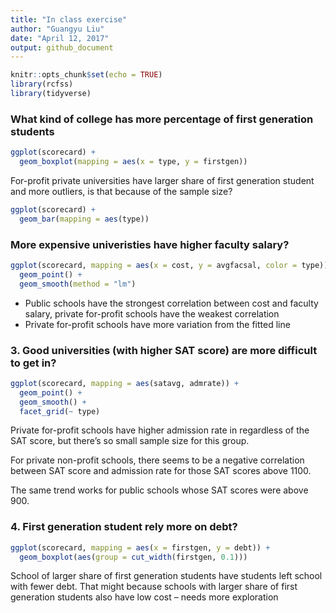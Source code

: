 ```yaml
---
title: "In class exercise"
author: "Guangyu Liu"
date: "April 12, 2017"
output: github_document
---
```


```r
knitr::opts_chunk$set(echo = TRUE)
library(rcfss)
library(tidyverse)
```

### What kind of college has more percentage of first generation students
```r
ggplot(scorecard) +
  geom_boxplot(mapping = aes(x = type, y = firstgen))

```
For-profit private universities have larger share of first generation student and more outliers, is that because of the sample size?
```r
ggplot(scorecard) +
  geom_bar(mapping = aes(type))

```
### More expensive univeristies have higher faculty salary?
```r
ggplot(scorecard, mapping = aes(x = cost, y = avgfacsal, color = type)) +
  geom_point() +
  geom_smooth(method = "lm")
```

- Public schools have the strongest correlation between cost and faculty salary, private for-profit schools have the weakest correlation
- Private for-profit schools have more variation from the fitted line

### 3. Good universities (with higher SAT score) are more difficult to get in?
```r
ggplot(scorecard, mapping = aes(satavg, admrate)) +
  geom_point() +
  geom_smooth() +
  facet_grid(~ type)
```
Private for-profit schools have higher admission rate in regardless of the SAT score, but there's so small sample size for this group.    
    
For private non-profit schools, there seems to be a negative correlation between SAT score and admission rate for those SAT scores above 1100.    
    
The same trend works for public schools whose SAT scores were above 900.

### 4. First generation student rely more on debt?
```r
ggplot(scorecard, mapping = aes(x = firstgen, y = debt)) +
  geom_boxplot(aes(group = cut_width(firstgen, 0.1)))
```
School of larger share of first generation students have students left school with fewer debt. That might because schools with larger share of first generation students also have low cost -- needs more exploration

